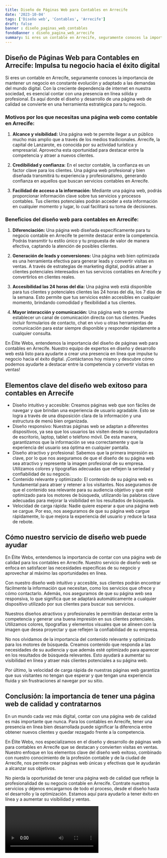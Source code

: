 ```yaml
---
title: Diseño de Páginas Web para Contables en Arrecife
date: '2023-10-04'
tags: ['Diseño web', 'Contables', 'Arrecife']
draft: false
banner : diseño_paginas_web_contables
fondoBanner : diseño_pagina_web_arrecife
summary: Si eres un contable en Arrecife, seguramente conoces la importancia de mantener un negocio en constante evolución y adaptado a las demandas del mundo digital. Con la creciente dependencia de internet en nuestra sociedad, es esencial contar con una presencia en línea sólida y profesional. Es aquí donde el diseño y desarrollo de una página web de calidad se convierte en una herramienta estratégica para tu negocio.
---
```


## **Diseño de Páginas Web para Contables en Arrecife: Impulsa tu negocio hacia el éxito digital**

Si eres un contable en Arrecife, seguramente conoces la importancia de mantener un negocio en constante evolución y adaptado a las demandas del mundo digital. Con la creciente dependencia de internet en nuestra sociedad, es esencial contar con una presencia en línea sólida y profesional. Es aquí donde el diseño y desarrollo de una página web de calidad se convierte en una herramienta estratégica para tu negocio.

### **Motivos por los que necesitas una página web como contable en Arrecife:**

1. **Alcance y visibilidad:** Una página web te permite llegar a un público mucho más amplio que a través de los medios tradicionales. Arrecife, la capital de Lanzarote, es conocida por su actividad turística y empresarial. Aprovecha esta oportunidad para destacar entre la competencia y atraer a nuevos clientes.

2. **Credibilidad y confianza:** En el sector contable, la confianza es un factor clave para los clientes. Una página web profesional y bien diseñada transmitirá tu experiencia y profesionalismo, generando confianza en aquellos que buscan servicios contables en Arrecife.

3. **Facilidad de acceso a la información:** Mediante una página web, podrás proporcionar información clave sobre tus servicios y procesos contables. Tus clientes potenciales podrán acceder a esta información en cualquier momento y lugar, lo cual facilitará su toma de decisiones.

### **Beneficios del diseño web para contables en Arrecife:**

1. **Diferenciación:** Una página web diseñada específicamente para tu negocio contable en Arrecife te permite destacar entre la competencia. Podrás transmitir tu estilo único y tu propuesta de valor de manera efectiva, captando la atención de posibles clientes.

2. **Generación de leads y conversiones:** Una página web bien optimizada es una herramienta efectiva para generar leads y convertir visitas en ventas. A través de estrategias de marketing digital, podrás atraer a clientes potenciales interesados en tus servicios contables en Arrecife y convertirlos en clientes reales.

3. **Accesibilidad las 24 horas del día:** Una página web está disponible para tus clientes y potenciales clientes las 24 horas del día, los 7 días de la semana. Esto permite que tus servicios estén accesibles en cualquier momento, brindando comodidad y flexibilidad a tus clientes.

4. **Mayor interacción y comunicación:** Una página web te permite establecer un canal de comunicación directa con tus clientes. Puedes incluir formularios de contacto, chat en vivo u otras herramientas de comunicación para estar siempre disponible y responder rápidamente a cualquier consulta.

En Élite Webs, entendemos la importancia del diseño de páginas web para contables en Arrecife. Nuestro equipo de expertos en diseño y desarrollo web está listo para ayudarte a crear una presencia en línea que impulse tu negocio hacia el éxito digital. ¡Contáctanos hoy mismo y descubre cómo podemos ayudarte a destacar entre la competencia y convertir visitas en ventas!

<GifSeo />

<Cta />

## Elementos clave del diseño web exitoso para contables en Arrecife

- Diseño intuitivo y accesible: Creamos páginas web que son fáciles de navegar y que brindan una experiencia de usuario agradable. Esto se logra a través de una disposición clara de la información y una estructura de menú bien organizada.
- Diseño responsivo: Nuestras páginas web se adaptan a diferentes dispositivos, ya sea que los usuarios las visiten desde su computadora de escritorio, laptop, tablet o teléfono móvil. De esta manera, garantizamos que la información se vea correctamente y que la experiencia del usuario sea óptima en cualquier pantalla.
- Diseño atractivo y profesional: Sabemos que la primera impresión es clave, por lo que nos aseguramos de que el diseño de su página web sea atractivo y represente la imagen profesional de su empresa. Utilizamos colores y tipografías adecuadas que reflejen la seriedad y confiabilidad de su negocio.
- Contenido relevante y optimizado: El contenido de su página web es fundamental para atraer y retener a los visitantes. Nos aseguramos de que el contenido sea relevante para su audiencia objetivo y que esté optimizado para los motores de búsqueda, utilizando las palabras clave adecuadas para mejorar la visibilidad en los resultados de búsqueda.
- Velocidad de carga rápida: Nadie quiere esperar a que una página web se cargue. Por eso, nos aseguramos de que su página web cargue rápidamente, lo que mejora la experiencia del usuario y reduce la tasa de rebote.

## Cómo nuestro servicio de diseño web puede ayudar

En Élite Webs, entendemos la importancia de contar con una página web de calidad para los contables en Arrecife. Nuestro servicio de diseño web se enfoca en satisfacer las necesidades específicas de su negocio y aprovechar al máximo las oportunidades en línea.

Con nuestro diseño web intuitivo y accesible, sus clientes podrán encontrar fácilmente la información que necesitan, como los servicios que ofrece y cómo contactarlo. Además, nos aseguramos de que su página web sea responsiva, lo que significa que se adaptará automáticamente a cualquier dispositivo utilizado por sus clientes para buscar sus servicios.

Nuestros diseños atractivos y profesionales le permitirán destacar entre la competencia y generar una buena impresión en sus clientes potenciales. Utilizamos colores, tipografías y elementos visuales que se alineen con la imagen que desea proyectar y que reflejen la confiabilidad de su empresa.

No nos olvidamos de la importancia del contenido relevante y optimizado para los motores de búsqueda. Creamos contenido que responda a las necesidades de su audiencia y que además esté optimizado para aparecer en los resultados de búsqueda relevantes. Esto ayudará a aumentar su visibilidad en línea y atraer más clientes potenciales a su página web.

Por último, la velocidad de carga rápida de nuestras páginas web garantiza que sus visitantes no tengan que esperar y que tengan una experiencia fluida y sin frustraciones al navegar por su sitio.

## Conclusión: la importancia de tener una página web de calidad y contratarnos

En un mundo cada vez más digital, contar con una página web de calidad es más importante que nunca. Para los contables en Arrecife, tener una presencia en línea bien desarrollada puede significar la diferencia entre obtener nuevos clientes y quedar rezagado frente a la competencia.

En Élite Webs, nos especializamos en el diseño y desarrollo de páginas web para contables en Arrecife que se destacan y convierten visitas en ventas. Nuestro enfoque en los elementos clave del diseño web exitoso, combinado con nuestro conocimiento de la profesión contable y de la ciudad de Arrecife, nos permite crear páginas web únicas y efectivas que le ayudarán a alcanzar sus objetivos.

No pierda la oportunidad de tener una página web de calidad que refleje la profesionalidad de su negocio contable en Arrecife. Contrate nuestros servicios y déjenos encargarnos de todo el proceso, desde el diseño hasta el desarrollo y la optimización. Estamos aquí para ayudarlo a tener éxito en línea y a aumentar su visibilidad y ventas.

<Video />

<CtaBot job='Contables' city='Arrecife'/>

<Gmaps query='Arrecife+españa+maps' />